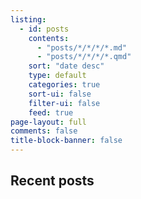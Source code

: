 ```yaml
---
listing:
  - id: posts
    contents:
      - "posts/*/*/*/*.md"
      - "posts/*/*/*/*.qmd"
    sort: "date desc"
    type: default
    categories: true
    sort-ui: false
    filter-ui: false
    feed: true
page-layout: full
comments: false
title-block-banner: false
---
```


## Recent posts 

::: {#posts}
:::
